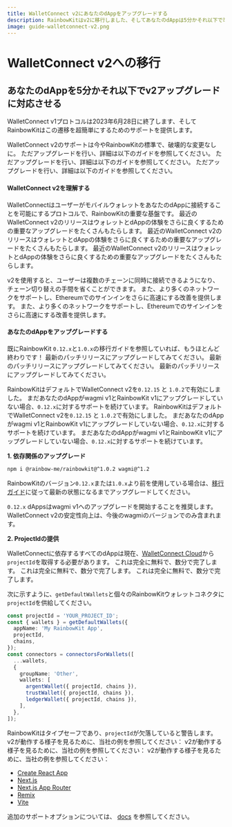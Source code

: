 ```yaml
---
title: WalletConnect v2にあなたのdAppをアップグレードする
description: RainbowKitはv2に移行しました、そしてあなたのdAppは5分かそれ以下で準備することができます
image: guide-walletconnect-v2.png
---
```


# WalletConnect v2への移行

## あなたのdAppを5分かそれ以下でv2アップグレードに対応させる

WalletConnect v1プロトコルは2023年6月28日に終了します、そしてRainbowKitはこの遷移を超簡単にするためのサポートを提供します。

WalletConnect v2のサポートは今やRainbowKitの標準で、破壊的な変更なしに。 ただアップグレードを行い、詳細は以下のガイドを参照してください。 ただアップグレードを行い、詳細は以下のガイドを参照してください。 ただアップグレードを行い、詳細は以下のガイドを参照してください。

#### WalletConnect v2を理解する

WalletConnectはユーザーがモバイルウォレットをあなたのdAppに接続することを可能にするプロトコルで、RainbowKitの重要な基盤です。 最近のWalletConnect v2のリリースはウォレットとdAppの体験をさらに良くするための重要なアップグレードをたくさんもたらします。 最近のWalletConnect v2のリリースはウォレットとdAppの体験をさらに良くするための重要なアップグレードをたくさんもたらします。 最近のWalletConnect v2のリリースはウォレットとdAppの体験をさらに良くするための重要なアップグレードをたくさんもたらします。

v2を使用すると、ユーザーは複数のチェーンに同時に接続できるようになり、チェーン切り替えの手間を省くことができます。 また、より多くのネットワークをサポートし、Ethereumでのサインインをさらに高速にする改善を提供します。 また、より多くのネットワークをサポートし、Ethereumでのサインインをさらに高速にする改善を提供します。

#### あなたのdAppをアップグレードする

既にRainbowKit `0.12.x`と`1.0.x`の移行ガイドを参照していれば、もうほとんど終わりです！ 最新のパッチリリースにアップグレードしてみてください。 最新のパッチリリースにアップグレードしてみてください。 最新のパッチリリースにアップグレードしてみてください。

RainbowKitはデフォルトでWalletConnect v2を`0.12.15` と `1.0.2`で有効にしました。 まだあなたのdAppがwagmi v1とRainbowKit v1にアップグレードしていない場合、`0.12.x`に対するサポートを続けています。 RainbowKitはデフォルトでWalletConnect v2を`0.12.15` と `1.0.2`で有効にしました。 まだあなたのdAppがwagmi v1とRainbowKit v1にアップグレードしていない場合、`0.12.x`に対するサポートを続けています。 まだあなたのdAppがwagmi v1とRainbowKit v1にアップグレードしていない場合、`0.12.x`に対するサポートを続けています。

**1. 依存関係のアップグレード**

```bash
npm i @rainbow-me/rainbowkit@^1.0.2 wagmi@^1.2
```

RainbowKitのバージョン`0.12.x`または`1.0.x`より前を使用している場合は、[移行ガイド](/docs/migration-guide)に従って最新の状態になるまでアップグレードしてください。

`0.12.x` dAppsはwagmi v1へのアップグレードを開始することを推奨します。WalletConnect v2の安定性向上は、今後のwagmiのバージョンでのみ含まれます。

**2. ProjectIdの提供**

WalletConnectに依存するすべてのdAppは現在、[WalletConnect Cloud](https://cloud.walletconnect.com/)から`projectId`を取得する必要があります。 これは完全に無料で、数分で完了します。 これは完全に無料で、数分で完了します。 これは完全に無料で、数分で完了します。

次に示すように、`getDefaultWallets`と個々のRainbowKitウォレットコネクタに`projectId`を供給してください。

```ts
const projectId = 'YOUR_PROJECT_ID';
const { wallets } = getDefaultWallets({
  appName: 'My RainbowKit App',
  projectId,
  chains,
});
const connectors = connectorsForWallets([
  ...wallets,
  {
    groupName: 'Other',
    wallets: [
      argentWallet({ projectId, chains }),
      trustWallet({ projectId, chains }),
      ledgerWallet({ projectId, chains }),
    ],
  },
]);
```

RainbowKitはタイプセーフであり、`projectId`が欠落していると警告します。 v2が動作する様子を見るために、当社の例を参照してください： v2が動作する様子を見るために、当社の例を参照してください： v2が動作する様子を見るために、当社の例を参照してください：

- [Create React App](https://codesandbox.io/p/sandbox/github/rainbow-me/rainbowkit/tree/main/examples/with-create-react-app)
- [Next.js](https://codesandbox.io/p/sandbox/github/rainbow-me/rainbowkit/tree/main/examples/with-next)
- [Next.js App Router](https://codesandbox.io/p/sandbox/github/rainbow-me/rainbowkit/tree/main/examples/with-next-app)
- [Remix](https://codesandbox.io/p/sandbox/github/rainbow-me/rainbowkit/tree/main/examples/with-remix)
- [Vite](https://codesandbox.io/p/sandbox/github/rainbow-me/rainbowkit/tree/main/examples/with-vite)

追加のサポートオプションについては、 [docs](https://www.rainbowkit.com/docs/custom-wallet-list#walletconnect) を参照してください。
